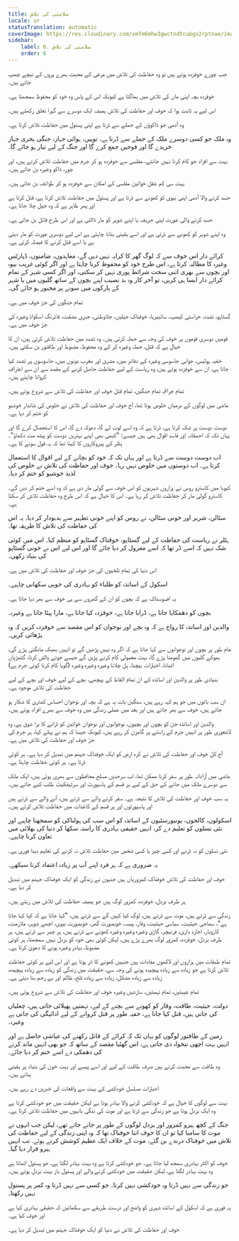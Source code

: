 ```yaml
---
title: سلامتی کی تلاش
locale: ur
statusTranslation: automatic
coverImage: https://res.cloudinary.com/xmfm6mhw3gwctndtcubgx2rptnae/image/upload/v1740337243/small_cover_educacion_fundamental_a051170f1c.webp
sidebar:
    label: 6. سلامتی کی تلاش
    order: 6
---
```

جب چوزے خوفزدہ ہوتے ہیں تو وہ حفاظت کی تلاش میں مرغی کے محبت بھرے پروں کے نیچے چھپ جاتے ہیں۔

خوفزدہ بچہ اپنی ماں کی تلاش میں بھاگتا ہے کیونکہ اس کے پاس وہ خود کو محفوظ سمجھتا ہے۔

اس لیے یہ ثابت ہوا کہ خوف اور حفاظت کی تلاش ہمیشہ ایک دوسرے سے گہرا تعلق رکھتے ہیں۔

وہ آدمی جو ڈاکوؤں کے حملے سے ڈرتا ہے اپنی پستول میں حفاظت تلاش کرتا ہے۔

وہ ملک جو کسی دوسرے ملک کے حملے سے ڈرتا ہے، توپیں، ہوائی جہاز، جنگی بحری جہاز خریدے گا اور فوجیں جمع کرے گا اور جنگ کے لیے تیار ہو جائے گا۔

بہت سے افراد جو کام کرنا نہیں جانتے، مفلسی سے خوفزدہ ہو کر جرم میں حفاظت تلاش کرتے ہیں، اور چور، ڈاکو وغیرہ بن جاتے ہیں۔

بہت سی کم عقل خواتین مفلسی کے امکان سے خوفزدہ ہو کر طوائف بن جاتی ہیں۔

حسد کرنے والا آدمی اپنی بیوی کو کھونے سے ڈرتا ہے اور پستول میں حفاظت تلاش کرتا ہے، قتل کرتا ہے اور پھر ظاہر ہے کہ وہ جیل چلا جاتا ہے۔

حسد کرنے والی عورت اپنی حریف یا اپنے شوہر کو مار ڈالتی ہے اور اس طرح قاتل بن جاتی ہے۔

وہ اپنے شوہر کو کھونے سے ڈرتی ہے اور اسے یقینی بنانا چاہتی ہے اس لیے دوسری عورت کو مار دیتی ہے یا اسے قتل کرنے کا فیصلہ کرتی ہے۔

کرائے دار اس خوف سے کہ لوگ گھر کا کرایہ نہیں دیں گے، معاہدوں، ضامنوں، ڈپازٹس وغیرہ کا مطالبہ کرتا ہے، اس طرح خود کو محفوظ کرنا چاہتا ہے اور اگر کوئی غریب بیوہ اور بچوں سے بھری اتنی سخت شرائط پوری نہیں کر سکتی، اور اگر کسی شہر کے تمام کرائے دار ایسا ہی کریں، تو آخر کار وہ بد نصیب اپنے بچوں کے ساتھ گلیوں میں یا شہر کے پارکوں میں سونے پر مجبور ہو جائے گی۔

تمام جنگوں کی جڑ خوف میں ہے۔

گسٹاپو، تشدد، حراستی کیمپ، سائبیریا، خوفناک جیلیں، جلاوطنی، جبری مشقت، فائرنگ اسکواڈ وغیرہ کی جڑ خوف میں ہے۔

قومیں دوسری قوموں پر خوف کی وجہ سے حملہ کرتی ہیں۔ وہ تشدد میں حفاظت تلاش کرتی ہیں، ان کا خیال ہے کہ قتل، حملہ وغیرہ کر کے وہ محفوظ، مضبوط اور طاقتور بن سکتی ہیں۔

خفیہ پولیس، جوابی جاسوسی وغیرہ کے دفاتر میں، مشرق اور مغرب دونوں میں، جاسوسوں پر تشدد کیا جاتا ہے، ان سے خوفزدہ ہوتے ہیں، وہ ریاست کے لیے حفاظت حاصل کرنے کے مقصد سے ان سے اعتراف کروانا چاہتے ہیں۔

تمام جرائم، تمام جنگیں، تمام قتل خوف اور حفاظت کی تلاش سے شروع ہوتے ہیں۔

ماضی میں لوگوں کے درمیان خلوص ہوتا تھا، آج خوف اور حفاظت کی تلاش نے خلوص کی شاندار خوشبو کو ختم کر دیا ہے۔

دوست دوست پر شک کرتا ہے، ڈرتا ہے کہ وہ اسے لوٹ لے گا، دھوکہ دے گا، اس کا استحصال کرے گا اور یہاں تک کہ احمقانہ اور فاسد اقوال بھی ہیں جیسے: "کبھی بھی اپنے بہترین دوست کو پیٹھ مت دکھاؤ"۔ ہٹلر کے پیروکاروں کا کہنا تھا کہ یہ قول سونے کا ہے۔

اب دوست دوست سے ڈرتا ہے اور یہاں تک کہ خود کو بچانے کے لیے اقوال کا استعمال کرتا ہے۔ اب دوستوں میں خلوص نہیں رہا۔ خوف اور حفاظت کی تلاش نے خلوص کی لذیذ خوشبو کو ختم کر دیا۔

کیوبا میں کاسترو روس نے ہزاروں شہریوں کو اس خوف سے گولی مار دی ہے کہ وہ اسے ختم کر دیں گے۔ کاسترو گولی مار کر حفاظت تلاش کر رہا ہے۔ اس کا خیال ہے کہ اس طرح وہ حفاظت تلاش کر سکتا ہے۔

سٹالن، شریر اور خونی سٹالن، نے روس کو اپنے خونی تطہیر سے بدبودار کر دیا۔ یہ اس کی حفاظت کی تلاش کا طریقہ تھا۔

ہٹلر نے ریاست کی حفاظت کے لیے گسٹاپو، خوفناک گسٹاپو کو منظم کیا۔ اس میں کوئی شک نہیں کہ اسے ڈر تھا کہ اسے معزول کر دیا جائے گا اور اس لیے اس نے خونی گسٹاپو کی بنیاد رکھی۔

اس دنیا کی تمام تلخیوں کی جڑ خوف اور حفاظت کی تلاش میں ہے۔

اسکول کے اساتذہ کو طلباء کو بہادری کی خوبی سکھانی چاہیے۔

یہ افسوسناک ہے کہ بچوں کو ان کے گھروں سے ہی خوف سے بھر دیا جاتا ہے۔

بچوں کو دھمکایا جاتا ہے، ڈرایا جاتا ہے، خوفزدہ کیا جاتا ہے، مارا پیٹا جاتا ہے وغیرہ۔

والدین اور اساتذہ کا رواج ہے کہ وہ بچے اور نوجوان کو اس مقصد سے خوفزدہ کریں کہ وہ پڑھائی کریں۔

عام طور پر بچوں اور نوجوانوں سے کہا جاتا ہے کہ اگر وہ نہیں پڑھیں گے تو انہیں بھیک مانگنی پڑے گی، بھوکے گلیوں میں گھومنا پڑے گا، بہت معمولی کام کرنے پڑیں گے جیسے جوتے پالش کرنا، گٹھڑیاں اٹھانا، اخبارات بیچنا، ہل چلانا وغیرہ وغیرہ وغیرہ (گویا کام کرنا کوئی جرم ہے)

بنیادی طور پر والدین اور اساتذہ کے ان تمام الفاظ کے پیچھے، بچے کے لیے خوف اور بچے کے لیے حفاظت کی تلاش موجود ہے۔

ان سب باتوں میں جو ہم کہہ رہے ہیں، سنگین بات یہ ہے کہ بچہ اور نوجوان احساس کمتری کا شکار ہو جاتے ہیں، خوف سے بھر جاتے ہیں اور بعد میں عملی زندگی میں وہ خوف سے بھرے افراد ہوتے ہیں۔

والدین اور اساتذہ جن کو بچوں اور بچیوں، نوجوانوں اور نوجوان خواتین کو ڈرانے کا برا شوق ہے، وہ لاشعوری طور پر انہیں جرم کے راستے پر گامزن کر رہے ہیں، کیونکہ جیسا کہ ہم نے پہلے کہا، ہر جرم کی جڑ خوف اور حفاظت کی تلاش میں ہے۔

آج کل خوف اور حفاظت کی تلاش نے کرہ ارض کو ایک خوفناک جہنم میں تبدیل کر دیا ہے۔ ہر کوئی ڈرتا ہے۔ ہر کوئی حفاظت چاہتا ہے۔

ماضی میں آزادانہ طور پر سفر کرنا ممکن تھا، اب سرحدیں مسلح محافظوں سے بھری ہوئی ہیں، ایک ملک سے دوسرے ملک میں جانے کے حق کے لیے ہر قسم کے پاسپورٹ اور سرٹیفکیٹ طلب کیے جاتے ہیں۔

یہ سب خوف اور حفاظت کی تلاش کا نتیجہ ہے۔ سفر کرنے والے سے ڈرتے ہیں، آنے والے سے ڈرتے ہیں اور پاسپورٹوں اور ہر قسم کے کاغذات میں حفاظت تلاش کرتے ہیں۔

اسکولوں، کالجوں، یونیورسٹیوں کے اساتذہ کو اس سب کی ہولناکی کو سمجھنا چاہیے اور نئی نسلوں کو تعلیم دے کر، انہیں حقیقی بہادری کا راستہ سکھا کر دنیا کی بھلائی میں تعاون کرنا چاہیے۔

نئی نسلوں کو نہ ڈرنے اور کسی چیز یا کسی شخص میں حفاظت تلاش نہ کرنے کی تعلیم دینا فوری ہے۔

یہ ضروری ہے کہ ہر فرد اپنے آپ پر زیادہ اعتماد کرنا سیکھے۔

خوف اور حفاظت کی تلاش خوفناک کمزوریاں ہیں جنہوں نے زندگی کو ایک خوفناک جہنم میں تبدیل کر دیا ہے۔

ہر طرف بزدل، خوفزدہ، کمزور لوگ ہیں جو ہمیشہ حفاظت کی تلاش میں رہتے ہیں۔

زندگی سے ڈرتے ہیں، موت سے ڈرتے ہیں، لوگ کیا کہیں گے سے ڈرتے ہیں، "کہا جاتا ہے کہ کیا کہا جاتا ہے"، سماجی حیثیت، سیاسی حیثیت، وقار، پیسہ، خوبصورت گھر، خوبصورت بیوی، اچھے شوہر، ملازمت، کاروبار، اجارہ داری، فرنیچر، گاڑی وغیرہ وغیرہ وغیرہ کھونے سے ڈرتے ہیں، ہر چیز سے ڈرتے ہیں، ہر طرف بزدل، خوفزدہ، کمزور لوگ بھرے پڑے ہیں، لیکن کوئی بھی خود کو بزدل نہیں سمجھتا، ہر کوئی مضبوط، بہادر وغیرہ ہونے کا دعویٰ کرتا ہے۔

تمام طبقات میں ہزاروں اور لاکھوں مفادات ہیں جنہیں کھونے کا ڈر ہوتا ہے اور اس لیے ہر کوئی حفاظت تلاش کرتا ہے جو زیادہ سے زیادہ پیچیدہ ہونے کی وجہ سے، حقیقت میں زندگی کو زیادہ سے زیادہ پیچیدہ، زیادہ سے زیادہ مشکل، زیادہ سے زیادہ تلخ، ظالم اور بے رحم بنا دیتی ہے۔

تمام غیبتیں، تمام تہمتیں، سازشیں وغیرہ خوف اور حفاظت کی تلاش سے شروع ہوتی ہیں۔

دولت، حیثیت، طاقت، وقار کو کھونے سے بچنے کے لیے، تہمتیں پھیلائی جاتی ہیں، چغلیاں کی جاتی ہیں، قتل کیا جاتا ہے، خفیہ طور پر قتل کروانے کے لیے ادائیگی کی جاتی ہے وغیرہ۔

زمین کے طاقتور لوگوں کو یہاں تک کہ کرائے کے قاتل رکھنے کی عیاشی حاصل ہے اور انہیں بہت اچھی تنخواہ دی جاتی ہے، اس گھٹیا مقصد کے ساتھ کہ جو بھی انہیں ماند کرنے کی دھمکی دے اسے ختم کر دیا جائے۔

وہ طاقت سے محبت کرتے ہیں صرف طاقت کے لیے اور اسے پیسے اور بہت خون کی بنیاد پر یقینی بناتے ہیں۔

اخبارات مسلسل خودکشی کے بہت سے واقعات کی خبریں دے رہے ہیں۔

بہت سے لوگوں کا خیال ہے کہ خودکشی کرنے والا بہادر ہوتا ہے لیکن حقیقت میں جو خودکشی کرتا ہے وہ ایک بزدل ہوتا ہے جو زندگی سے ڈرتا ہے اور موت کی ننگی بانہوں میں حفاظت تلاش کرتا ہے۔

جنگ کے کچھ ہیرو کمزور اور بزدل لوگوں کے طور پر جانے جاتے تھے، لیکن جب انہوں نے موت کا سامنا کیا تو ان کا خوف اتنا خوفناک تھا کہ وہ اپنی زندگی کے لیے حفاظت کی تلاش میں خوفناک درندے بن گئے، موت کے خلاف ایک عظیم کوشش کرتے ہوئے. تب انہیں ہیرو قرار دیا گیا۔

خوف کو اکثر بہادری سمجھ لیا جاتا ہے۔ جو خودکشی کرتا ہے وہ بہت بہادر لگتا ہے، جو پستول اٹھاتا ہے وہ بہت بہادر لگتا ہے، لیکن حقیقت میں خودکشی کرنے والے اور پستول باز بہت بزدل ہوتے ہیں۔

جو زندگی سے نہیں ڈرتا وہ خودکشی نہیں کرتا۔ جو کسی سے نہیں ڈرتا وہ کمر پر پستول نہیں رکھتا۔

یہ فوری ہے کہ اسکول کے اساتذہ شہری کو واضح اور درست طریقے سے سکھائیں کہ حقیقی بہادری کیا ہے اور خوف کیا ہے۔

خوف اور حفاظت کی تلاش نے دنیا کو ایک خوفناک جہنم میں تبدیل کر دیا ہے۔

